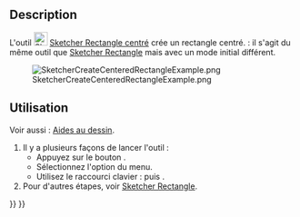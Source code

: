 <languages/>

{{Docnav/fr
|[[Sketcher_CreateRectangle/fr|Rectangle]]
|[[Sketcher_CreateOblong/fr|Rectangle arrondi]]
|[[Sketcher_Workbench/fr|Sketcher]]
|IconL=Sketcher_CreateRectangle.svg
|IconR=Sketcher_CreateOblong.svg
|IconC=Workbench_Sketcher.svg
}}

{{GuiCommand/fr
|Name=Sketcher CreateRectangle
|Name/fr=Sketcher Rectangle centré
|MenuLocation=Esquisse → Géométries d'esquisse → Créer un rectangle centré
|Workbenches=[[Sketcher_Workbench/fr|Sketcher]]
|Shortcut={{KEY|G}} {{KEY|V}}
|Version= 0.20
|SeeAlso=[[Sketcher_CreateRectangle/fr|Sketcher Rectangle]]
}}

==Description==

L'outil [[Image:Sketcher_CreateRectangle_Center.svg|24px]] [[Sketcher_CreateRectangle_Center/fr|Sketcher Rectangle centré]] crée un rectangle centré. {{Version/fr|1.0}} : il s'agit du même outil que [[Sketcher_CreateRectangle/fr|Sketcher Rectangle]] mais avec un mode initial différent.

[[Image:SketcherCreateCenteredRectangleExample.png‎]]

<span id="Usage"></span>
==Utilisation==

Voir aussi : [[Sketcher_Workbench/fr#Aides_au_dessin|Aides au dessin]].

# Il y a plusieurs façons de lancer l'outil :
#* Appuyez sur le bouton {{Button|[[Image:Sketcher_CreateRectangle_Center.svg|16px]] [[Sketcher_CreateRectangle_Center/fr|Rectangle centré]]}}.
#* Sélectionnez l'option {{MenuCommand|Esquisse → Géométries d'esquisse → [[Image:Sketcher_CreateRectangle_Center.svg|16px]] Créer un rectangle centré}} du menu.
#* Utilisez le raccourci clavier : {{KEY|G}} puis {{KEY|V}}.
# Pour d'autres étapes, voir [[Sketcher_CreateRectangle/fr#Utilisation|Sketcher Rectangle]].


{{Docnav/fr
|[[Sketcher_CreateRectangle/fr|Rectangle]]
|[[Sketcher_CreateOblong/fr|Rectangle arrondi]]
|[[Sketcher_Workbench/fr|Sketcher]]
|IconL=Sketcher_CreateRectangle.svg
|IconR=Sketcher_CreateOblong.svg
|IconC=Workbench_Sketcher.svg
}}

{{Sketcher_Tools_navi{{#translation:}}}}
{{Userdocnavi{{#translation:}}}}